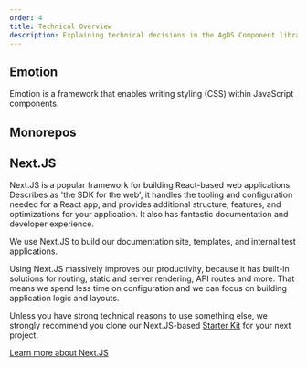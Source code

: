```yaml
---
order: 4
title: Technical Overview
description: Explaining technical decisions in the AgDS Component library
---
```


## Emotion

Emotion is a framework that enables writing styling (CSS) within JavaScript components.

## Monorepos

## Next.JS

Next.JS is a popular framework for building React-based web applications. Describes as 'the SDK for the web', it handles the tooling and configuration needed for a React app, and provides additional structure, features, and optimizations for your application. It also has fantastic documentation and developer experience.

We use Next.JS to build our documentation site, templates, and internal test applications.

Using Next.JS massively improves our productivity, because it has built-in solutions for routing, static and server rendering, API routes and more. That means we spend less time on configuration and we can focus on building application logic and layouts.

Unless you have strong technical reasons to use something else, we strongly recommend you clone our Next.JS-based [Starter Kit]() for your next project.

[Learn more about Next.JS](https://nextjs.org/)
